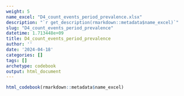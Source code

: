 ```yaml
---
weight: 5
name_excel: "D4_count_events_period_prevalence.xlsx"
description: "`r get_description(rmarkdown::metadata$name_excel)`"
slug: "D4_count_events_period_prevalence"
datetime: 1.713448e+09
title: D4_count_events_period_prevalence
author: ''
date: '2024-04-18'
categories: []
tags: []
archetype: codebook
output: html_document
---
```


```r
html_codebook(rmarkdown::metadata$name_excel)
```
